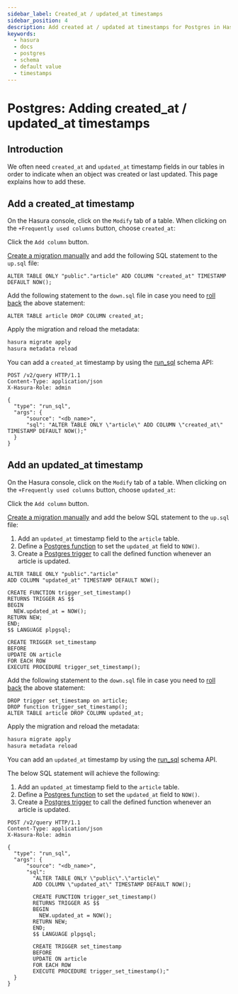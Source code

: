 ```yaml
---
sidebar_label: Created_at / updated_at timestamps
sidebar_position: 4
description: Add created at / updated at timestamps for Postgres in Hasura
keywords:
  - hasura
  - docs
  - postgres
  - schema
  - default value
  - timestamps
---
```



# Postgres: Adding created_at / updated_at timestamps

## Introduction

We often need `created_at` and `updated_at` timestamp fields in our
tables in order to indicate when an object was created or last updated.
This page explains how to add these.

## Add a created_at timestamp

<Tabs className="api-tabs">
<TabItem value="console" label="Console">

On the Hasura console, click on the `Modify` tab of a table. When
clicking on the `+Frequently used columns` button, choose `created_at`:

<Thumbnail
  src="/img/graphql/core/schema/created-at.png"
  alt="Add a created_at time on the Hasura console"
  width="1000px"
/>

Click the `Add column` button.

</TabItem>
<TabItem value="cli" label="CLI">

[Create a migration manually](/graphql/core/migrations/advanced/writing-migrations-manually.mdx) and add the following
SQL statement to the `up.sql` file:

```plsql
ALTER TABLE ONLY "public"."article" ADD COLUMN "created_at" TIMESTAMP DEFAULT NOW();
```

Add the following statement to the `down.sql` file in case you need to
[roll back](/graphql/core/migrations/advanced/rolling-back-migrations.mdx) the above statement:

```plsql
ALTER TABLE article DROP COLUMN created_at;
```

Apply the migration and reload the metadata:

```bash
hasura migrate apply
hasura metadata reload
```

</TabItem>
<TabItem value="api" label="API">

You can add a `created_at` timestamp by using the [run_sql](/graphql/core/api-reference/schema-api/run-sql.mdx#schema-run-sql) schema API:

```http
POST /v2/query HTTP/1.1
Content-Type: application/json
X-Hasura-Role: admin

{
  "type": "run_sql",
  "args": {
      "source": "<db_name>",
      "sql": "ALTER TABLE ONLY \"article\" ADD COLUMN \"created_at\" TIMESTAMP DEFAULT NOW();"
  }
}
```

</TabItem>
</Tabs>

## Add an updated_at timestamp

<Tabs className="api-tabs">
<TabItem value="console" label="Console">

On the Hasura console, click on the `Modify` tab of a table. When
clicking on the `+Frequently used columns` button, choose `updated_at`:

<Thumbnail
  src="/img/graphql/core/schema/updated-at.png"
  alt="Add an updated_at time on the Hasura console"
  width="1000px"
/>

Click the `Add column` button.

</TabItem>
<TabItem value="cli" label="CLI">

[Create a migration manually](/graphql/core/migrations/advanced/writing-migrations-manually.mdx) and add the below SQL
statement to the `up.sql` file:

1.  Add an `updated_at` timestamp field to the `article` table.
2.  Define a [Postgres
    function](https://www.postgresql.org/docs/current/sql-createfunction.html)
    to set the `updated_at` field to `NOW()`.
3.  Create a [Postgres
    trigger](https://www.postgresql.org/docs/current/sql-createtrigger.html)
    to call the defined function whenever an article is updated.

```plsql
ALTER TABLE ONLY "public"."article"
ADD COLUMN "updated_at" TIMESTAMP DEFAULT NOW();

CREATE FUNCTION trigger_set_timestamp()
RETURNS TRIGGER AS $$
BEGIN
  NEW.updated_at = NOW();
RETURN NEW;
END;
$$ LANGUAGE plpgsql;

CREATE TRIGGER set_timestamp
BEFORE
UPDATE ON article
FOR EACH ROW
EXECUTE PROCEDURE trigger_set_timestamp();
```

Add the following statement to the `down.sql` file in case you need to
[roll back](/graphql/core/migrations/advanced/rolling-back-migrations.mdx) the above statement:

```plsql
DROP trigger set_timestamp on article;
DROP function trigger_set_timestamp();
ALTER TABLE article DROP COLUMN updated_at;
```

Apply the migration and reload the metadata:

```bash
hasura migrate apply
hasura metadata reload
```

</TabItem>
<TabItem value="api" label="API">

You can add an `updated_at` timestamp by using the [run_sql](/graphql/core/api-reference/schema-api/run-sql.mdx#schema-run-sql) schema API.

The below SQL statement will achieve the following:

1.  Add an `updated_at` timestamp field to the `article` table.
2.  Define a [Postgres
    function](https://www.postgresql.org/docs/current/sql-createfunction.html)
    to set the `updated_at` field to `NOW()`.
3.  Create a [Postgres
    trigger](https://www.postgresql.org/docs/current/sql-createtrigger.html)
    to call the defined function whenever an article is updated.

```http
POST /v2/query HTTP/1.1
Content-Type: application/json
X-Hasura-Role: admin

{
  "type": "run_sql",
  "args": {
      "source": "<db_name>",
      "sql":
        "ALTER TABLE ONLY \"public\".\"article\"
        ADD COLUMN \"updated_at\" TIMESTAMP DEFAULT NOW();

        CREATE FUNCTION trigger_set_timestamp()
        RETURNS TRIGGER AS $$
        BEGIN
          NEW.updated_at = NOW();
        RETURN NEW;
        END;
        $$ LANGUAGE plpgsql;

        CREATE TRIGGER set_timestamp
        BEFORE
        UPDATE ON article
        FOR EACH ROW
        EXECUTE PROCEDURE trigger_set_timestamp();"
  }
}
```

</TabItem>
</Tabs>
